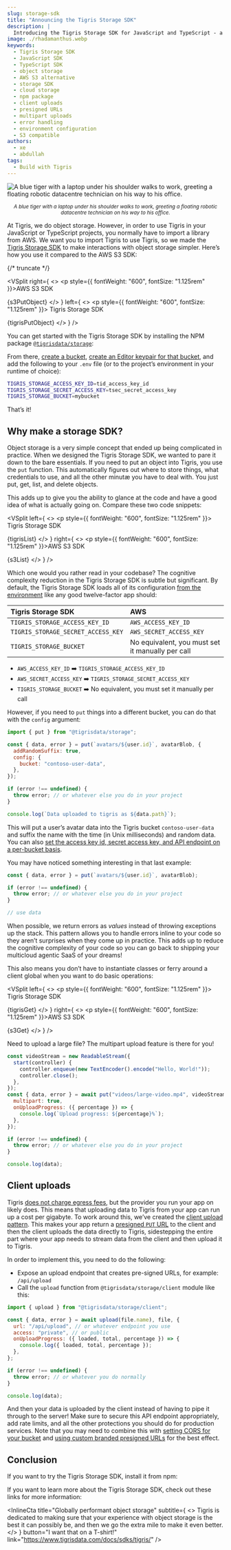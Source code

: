 ```yaml
---
slug: storage-sdk
title: "Announcing the Tigris Storage SDK"
description: |
  Introducing the Tigris Storage SDK for JavaScript and TypeScript - a simplified alternative to AWS S3 SDK with environment-based configuration, error-as-values pattern, and streamlined object storage operations.
image: ./rhadamanthus.webp
keywords:
  - Tigris Storage SDK
  - JavaScript SDK
  - TypeScript SDK
  - object storage
  - AWS S3 alternative
  - storage SDK
  - cloud storage
  - npm package
  - client uploads
  - presigned URLs
  - multipart uploads
  - error handling
  - environment configuration
  - S3 compatible
authors:
  - xe
  - abdullah
tags:
  - Build with Tigris
---
```






<style>{styles}</style>

<img
  src={heroimage}
  className="hero-image"
  alt="A blue tiger with a laptop under his shoulder walks to work, greeting a floating robotic datacentre technician on his way to his office."
/>

<center>
  <small>
    <em>
      A blue tiger with a laptop under his shoulder walks to work, greeting a
      floating robotic datacentre technician on his way to his office.
    </em>
  </small>
</center>

At Tigris, we do object storage. However, in order to use Tigris in your
JavaScript or TypeScript projects, you normally have to import a library from
AWS. We want you to import Tigris to use Tigris, so we made the
[Tigris Storage SDK](https://www.tigrisdata.com/docs/sdks/tigris/) to make
interactions with object storage simpler. Here’s how you use it compared to the
AWS S3 SDK:

{/* truncate */}


<VSplit
  right={
    <>
      <p style={{ fontWeight: "600", fontSize: "1.125rem" }}>AWS S3 SDK</p>
      <CodeBlock language="javascript">{s3PutObject}</CodeBlock>
    </>
  }
  left={
    <>
      <p style={{ fontWeight: "600", fontSize: "1.125rem" }}>
        Tigris Storage SDK
      </p>
      <CodeBlock language="javascript">{tigrisPutObject}</CodeBlock>
    </>
  }
/>

You can get started with the Tigris Storage SDK by installing the NPM package
[`@tigrisdata/storage`](https://www.npmjs.com/package/@tigrisdata/storage):

<Install />

From there, [create a bucket](https://console.tigris.dev/createbucket),
[create an Editor keypair for that bucket](https://console.tigris.dev/createaccesskey),
and add the following to your `.env` file (or to the project’s environment in
your runtime of choice):

```sh
TIGRIS_STORAGE_ACCESS_KEY_ID=tid_access_key_id
TIGRIS_STORAGE_SECRET_ACCESS_KEY=tsec_secret_access_key
TIGRIS_STORAGE_BUCKET=mybucket
```

That’s it!

<ButtonArray />

## Why make a storage SDK?

Object storage is a very simple concept that ended up being complicated in
practice. When we designed the Tigris Storage SDK, we wanted to pare it down to
the bare essentials. If you need to put an object into Tigris, you use the `put`
function. This automatically figures out where to store things, what credentials
to use, and all the other minutæ you have to deal with. You just put, get, list,
and delete objects.

This adds up to give you the ability to glance at the code and have a good idea
of what is actually going on. Compare these two code snippets:


<VSplit
  left={
    <>
      <p style={{ fontWeight: "600", fontSize: "1.125rem" }}>
        Tigris Storage SDK
      </p>
      <CodeBlock language="javascript">{tigrisList}</CodeBlock>
    </>
  }
  right={
    <>
      <p style={{ fontWeight: "600", fontSize: "1.125rem" }}>AWS S3 SDK</p>
      <CodeBlock language="javascript">{s3List}</CodeBlock>
    </>
  }
/>

Which one would you rather read in your codebase? The cognitive complexity
reduction in the Tigris Storage SDK is subtle but significant. By default, the
Tigris Storage SDK loads all of its configuration
[from the environment](https://12factor.net/config) like any good twelve-factor
app should:

<div className="table-container">

| Tigris Storage SDK                 | AWS                                              |
| :--------------------------------- | :----------------------------------------------- |
| `TIGRIS_STORAGE_ACCESS_KEY_ID`     | `AWS_ACCESS_KEY_ID`                              |
| `TIGRIS_STORAGE_SECRET_ACCESS_KEY` | `AWS_SECRET_ACCESS_KEY`                          |
| `TIGRIS_STORAGE_BUCKET`            | No equivalent, you must set it manually per call |

</div>
<div className="phone-container">

- `AWS_ACCESS_KEY_ID` ➡️ `TIGRIS_STORAGE_ACCESS_KEY_ID`
- `AWS_SECRET_ACCESS_KEY` ➡️ `TIGRIS_STORAGE_SECRET_ACCESS_KEY`
- `TIGRIS_STORAGE_BUCKET` ➡️ No equivalent, you must set it manually per call

</div>

However, if you need to `put` things into a different bucket, you can do that
with the `config` argument:

```javascript
import { put } from "@tigrisdata/storage";

const { data, error } = put(`avatars/${user.id}`, avatarBlob, {
  addRandomSuffix: true,
  config: {
    bucket: "contoso-user-data",
  },
});

if (error !== undefined) {
  throw error; // or whatever else you do in your project
}

console.log(`Data uploaded to tigris as ${data.path}`);
```

This will put a user’s avatar data into the Tigris bucket `contoso-user-data`
and suffix the name with the time (in Unix milliseconds) and random data. You
can also
[set the access key id, secret access key, and API endpoint on a per-bucket basis](https://www.tigrisdata.com/docs/sdks/tigris/using-sdk/#authentication).

You may have noticed something interesting in that last example:

```javascript
const { data, error } = put(`avatars/${user.id}`, avatarBlob);

if (error !== undefined) {
  throw error; // or whatever else you do in your project
}

// use data
```

When possible, we return errors as _values_ instead of throwing exceptions up
the stack. This pattern allows you to handle errors inline to your code so they
aren’t surprises when they come up in practice. This adds up to reduce the
cognitive complexity of your code so you can go back to shipping your multicloud
agentic SaaS of your dreams\!

This also means you don’t have to instantiate classes or ferry around a client
global when you want to do basic operations:


<VSplit
  left={
    <>
      <p style={{ fontWeight: "600", fontSize: "1.125rem" }}>
        Tigris Storage SDK
      </p>
      <CodeBlock language="javascript">{tigrisGet}</CodeBlock>
    </>
  }
  right={
    <>
      <p style={{ fontWeight: "600", fontSize: "1.125rem" }}>AWS S3 SDK</p>
      <CodeBlock language="javascript">{s3Get}</CodeBlock>
    </>
  }
/>

Need to upload a large file? The multipart upload feature is there for you\!

```javascript
const videoStream = new ReadableStream({
  start(controller) {
    controller.enqueue(new TextEncoder().encode("Hello, World!"));
    controller.close();
  },
});
const { data, error } = await put("videos/large-video.mp4", videoStream, {
  multipart: true,
  onUploadProgress: ({ percentage }) => {
    console.log(`Upload progress: ${percentage}%`);
  },
});

if (error !== undefined) {
  throw error; // or whatever else you do in your project
}

console.log(data);
```

## Client uploads

Tigris
[does not charge egress fees](https://www.tigrisdata.com/docs/pricing/#zero-egress-fees),
but the provider you run your app on likely does. This means that uploading data
to Tigris from your app can run up a cost per gigabyte. To work around this,
we’ve created the
[client upload pattern](https://www.tigrisdata.com/docs/sdks/tigris/client-uploads/).
This makes your app return a
[presigned `PUT` URL](https://www.tigrisdata.com/docs/objects/presigned/) to the
client and then the client uploads the data directly to Tigris, sidestepping the
entire part where your app needs to stream data from the client and then upload
it to Tigris.

In order to implement this, you need to do the following:

- Expose an upload endpoint that creates pre-signed URLs, for example:
  `/api/upload`
- Call the `upload` function from `@tigrisdata/storage/client` module like this:

```javascript
import { upload } from "@tigrisdata/storage/client";

const { data, error } = await upload(file.name), file, {
  url: "/api/upload", // or whatever endpoint you use
  access: "private", // or public
  onUploadProgress: ({ loaded, total, percentage }) => {
    console.log({ loaded, total, percentage });
  },
};

if (error !== undefined) {
  throw error; // or whatever you do normally
}

console.log(data);
```

And then your data is uploaded by the client instead of having to pipe it
through to the server\! Make sure to secure this API endpoint appropriately, add
rate limits, and all the other protections you should do for production
services. Note that you may need to combine this with
[setting CORS for your bucket](https://www.tigrisdata.com/docs/buckets/cors/)
and
[using custom branded presigned URLs](https://www.tigrisdata.com/docs/objects/presigned/#presigned-url-with-custom-domain)
for the best effect.

## Conclusion

If you want to try the Tigris Storage SDK, install it from npm:

<Install />

If you want to learn more about the Tigris Storage SDK, check out these links
for more information:

<ButtonArray />

<InlineCta
  title="Globally performant object storage"
  subtitle={
    <>
      Tigris is dedicated to making sure that your experience with object
      storage is the best it can possibly be, and then we go the extra mile to
      make it even better.
    </>
  }
  button="I want that on a T-shirt!"
  link="https://www.tigrisdata.com/docs/sdks/tigris/"
/>
